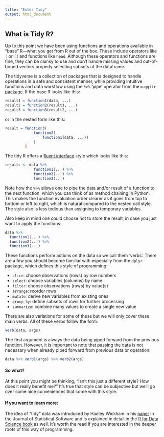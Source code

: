 ```yaml
---
title: "Enter Tidy"
output: html_document
---
```


## What is Tidy R?

Up to this point we have been using functions and operations available in "base" R---what you get from R out of the box. These include operators like `[` or `[[` and functions like `head`. Although these operators and functions are fine, they can be clunky to use and don't handle missing values and out-of-bound vectors properly selecting subsets of the dataframe.

The tidyverse is a collection of packages that is designed to handle operations in a safe and consistent manner, while providing intuitive functions and data workflow using the `%>%` 'pipe' operator from the `maggitr` [package](https://cran.r-project.org/web/packages/magrittr/vignettes/magrittr.html). If the base R looks like this:

```r
result1 = function1(data, ...)
result2 = function2(result1, ...)
result3 = function3(result2, ...)
```

or in the nested form like this:

```r
result = function3(
             function2(
                 function1(data, ...))
             )
         )
```

The tidy R offers a [fluent interface](https://www.martinfowler.com/bliki/FluentInterface.html) style which looks like this:

```r
results <- data %>%
             function1(...) %>%
             function2(...) %>%
             function3(...)
```

Note how the `%>%` allows one to pipe the data and/or result of a function to the next function, which you can think of as method chaining in Python. This makes the function evaluation order clearer as it goes from top to bottom or left to right, which is natural compared to the nested call style. The style also is less tedious than assigning to temporary variables. 

Also keep in mind one could choose not to store the result, in case you just want to apply the functions:

```r
data %>%
  function1(...) %>%
  function2(...) %>%
  function3(...)
```


These functions perform actions on the data so we call them 'verbs'. There are a few you should become familiar with especially from the `dplyr` package, which defines this style of programming:

- `slice`: choose observations (rows) by row numbers
- `select`: choose variables (columns) by name
- `filter`: choose observations (rows) by value(s)
- `arrange`: reorder rows
- `mutate`: derive new variables from existing ones
- `group_by`: define subsets of rows for further processing
- `summarize`: combine many values to create a single new value

There are also variations for some of these but we will only cover these main verbs. All of these verbs follow the form:

```r
verb(data, args)
```

The first argument is always the data being piped forward from the previous function. However, it is important to note that passing the data is not necessary when already piped forward from previous data or operation:

```r
data %>% verb1(args) %>% verb2(args)
```

#### So what?

At this point you might be thinking, "Isn't this just a different style? How does it really benefit me?" It's true that style can be subjective but we'll go over some nice conveniences that come with this style.

<!-- TODO: -->
<!-- - tibbles and how that helps: always return a dataframe which fixes the reducing dimension to a vector in base-R. -->

#### If you want to learn more:

The idea of "tidy" data was introduced by Hadley Wickham in his [paper](https://www.jstatsoft.org/article/view/v059i10) in the Journal of Statistical Software and is explained in detail in the [R for Data Science book](https://r4ds.had.co.nz/tidy-data.html) as well. It's worth the read if you are interested in the deeper roots of this way of programming.


